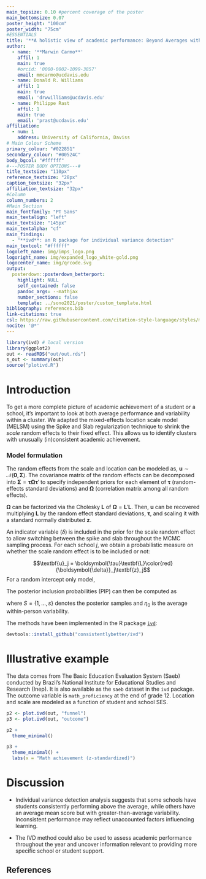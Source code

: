 ```yaml
---
main_topsize: 0.10 #percent coverage of the poster
main_bottomsize: 0.07
poster_height: "100cm"
poster_width: "75cm"
#ESSENTIALS
title: '**A holistic view of academic performance: Beyond Averages with MELSM and Spike-and-Slab**'
author:
  - name: '**Marwin Carmo**'
    affil: 1
    main: true
    #orcid: '0000-0002-1099-3857'
    email: mmcarmo@ucdavis.edu
  - name: Donald R. Williams
    affil: 1
    main: true
    email: 'drwwilliams@ucdavis.edu'
  - name: Philippe Rast
    affil: 1
    main: true
    email: 'prast@ucdavis.edu'
affiliation:
  - num: 1
    address: University of California, Daviss
# Main Colour Scheme
primary_colour: "#022851"
secondary_colour: "#00524C"
body_bgcol: "#ffffff"
#---POSTER BODY OPTIONS---#
title_textsize: "110px"
reference_textsize: "28px"
caption_textsize: "32px"
affiliation_textsize: "32px"
#Column
column_numbers: 2
#Main Section
main_fontfamily: "PT Sans"
main_textalign: "left"
main_textsize: "145px"
main_textalpha: "cf"
main_findings:
  - "**ivd**: an R package for individual variance detection"
main_textcol: "#ffffff"
logoleft_name: img/imps_logo.png
logoright_name: img/expanded_logo_white-gold.png
logocenter_name: img/qrcode.svg
output: 
  posterdown::posterdown_betterport:
    highlight: NULL
    self_contained: false
    pandoc_args: --mathjax
    number_sections: false
    template: ../sono2021/poster/custom_template.html
bibliography: references.bib
link-citations: true
csl: https://raw.githubusercontent.com/citation-style-language/styles/master/apa.csl
nocite: '@*'
---
```


```r
library(ivd) # local version
library(ggplot2)
out <- readRDS("out/out.rds")
s_out <- summary(out)
source("plotivd.R")
```


# Introduction

To get a more complete picture of academic achievement of a student or a school, it’s important to look at both average performance and variability within a cluster. We adapted the mixed-effects location scale model
(MELSM) using the Spike and Slab regularization technique to shrink the *scale* random effects to their fixed effect. This allows us to identify clusters with unusually (in)consistent academic achievement.

### Model formulation

The random effects from the scale and location can be modeled as, $\textbf{u}\sim\mathcal{N}(\textbf{0}, \boldsymbol{\Sigma})$. The covariance matrix of the random effects can be decomposed into $\boldsymbol\Sigma = \boldsymbol{\tau}\boldsymbol{\Omega\tau}'$ to specify independent priors for each element of $\boldsymbol{\tau}$ (random-effects standard deviations) and $\boldsymbol{\Omega}$ (correlation matrix among all random effects).

$\boldsymbol\Omega$ can be factorized via the Cholesky $\textbf{L}$ of $\boldsymbol\Omega = \textbf{L}'\textbf{L}$. Then, $\textbf{u}$ can be recovered multiplying $\textbf{L}$ by the random effect standard deviations, $\boldsymbol{\tau}$, and scaling it with a standard normally distributed $\boldsymbol{z}$.

An indicator variable ($\delta$) is included in the prior for the scale random effect to allow switching between the spike and slab throughout the MCMC sampling process. For each school $j$, we obtain a probabilistic measure on whether the scale random effect is to be included or not: 

$$\textbf{u}_j = \boldsymbol{\tau}\textbf{L}\color{red}{\boldsymbol{\delta}}_j\textbf{z}_j$$
For a random intercept only model,

\begin{equation}
\label{eq:mm_delta}
\alpha_{0j} = \begin{cases}
\eta_{0}, & \text{if }\delta_j = 0 , \\
\eta_{0} + u_{0j}, & \text{if }\delta_j = 1
\end{cases}.
\end{equation}

The posterior inclusion probabilities (PIP) can then be computed as

\begin{align}
Pr(\alpha_{0j} = \eta_{0} | \textbf{Y}) = 1 - \frac{1}{S} \sum_{s = 1}^S \delta_{js},
\end{align}

where $S = \{1,...,s\}$ denotes the posterior samples and $\eta_{0}$ is the average within-person variability.


The methods have been implemented in the R package [`ivd`](https://github.com/consistentlyBetter/ivd):

```r
devtools::install_github("consistentlybetter/ivd")
```



# Illustrative example

The data comes from The Basic Education Evaluation System (Saeb) conducted by Brazil's National Institute for Educational Studies and Research (Inep). It is also available as the `saeb` dataset in the `ivd` package. The outcome variable is `math_proficiency` at the end of grade 12. Location and scale are modeled as a function of student and school SES. 


```r
p2 <- plot.ivd(out, "funnel")
p3 <- plot.ivd(out, "outcome")
```


```r
p2 +
  theme_minimal()
```




```r
p3 +
  theme_minimal() +
  labs(x = "Math achievement (z-standardized)")
```
# Discussion

- Individual variance detection analysis suggests that some schools have students consistently performing above the average, while others have an average mean score but with greater-than-average variability. Inconsistent performance may reflect unaccounted factors influencing learning.

- The IVD method could also be used to assess academic performance throughout the year and uncover information relevant to providing more specific school or student support.

## References